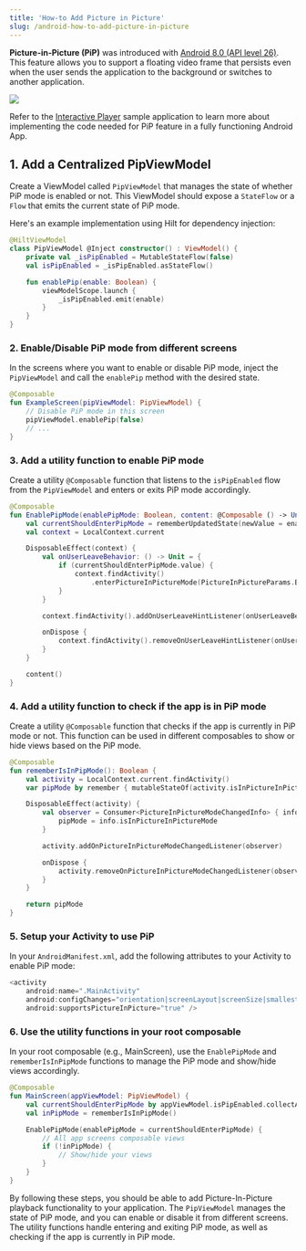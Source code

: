 ```yaml
---
title: 'How-to Add Picture in Picture'
slug: /android-how-to-add-picture-in-picture
---
```


**Picture-in-Picture (PiP)** was introduced with [Android 8.0 (API level 26)](https://developer.android.com/develop/ui/views/picture-in-picture). This feature allows you to support a floating video frame that persists even when the user sends the application to the background or switches to another application.

![](../../assets/img/632bcf2c4c46320da939d2dcb89b95c15e2ba9c29826b7fb28d866c8-mobile-picture-in-picture.png)

Refer to the [Interactive Player](https://github.com/dolbyio-samples/rts-app-android-viewer/tree/main/interactiveplayer) sample application to learn more about implementing the code needed for PiP feature in a fully functioning Android App.


<GettingStartedAndroid />

## 1. Add a Centralized PipViewModel

Create a ViewModel called `PipViewModel` that manages the state of whether PiP mode is enabled or not. This ViewModel should expose a `StateFlow` or a `Flow` that emits the current state of PiP mode.

Here's an example implementation using Hilt for dependency injection:

```kotlin
@HiltViewModel
class PipViewModel @Inject constructor() : ViewModel() {
    private val _isPipEnabled = MutableStateFlow(false)
    val isPipEnabled = _isPipEnabled.asStateFlow()

    fun enablePip(enable: Boolean) {
        viewModelScope.launch {
            _isPipEnabled.emit(enable)
        }
    }
}
```

### 2. Enable/Disable PiP mode from different screens

In the screens where you want to enable or disable PiP mode, inject the `PipViewModel` and call the `enablePip` method with the desired state.

```kotlin
@Composable
fun ExampleScreen(pipViewModel: PipViewModel) {
    // Disable PiP mode in this screen
    pipViewModel.enablePip(false)
    // ...
}
```

### 3. Add a utility function to enable PiP mode

Create a utility `@Composable` function that listens to the `isPipEnabled` flow from the `PipViewModel` and enters or exits PiP mode accordingly.

```kotlin
@Composable
fun EnablePipMode(enablePipMode: Boolean, content: @Composable () -> Unit) {
    val currentShouldEnterPipMode = rememberUpdatedState(newValue = enablePipMode)
    val context = LocalContext.current

    DisposableEffect(context) {
        val onUserLeaveBehavior: () -> Unit = {
            if (currentShouldEnterPipMode.value) {
                context.findActivity()
                    .enterPictureInPictureMode(PictureInPictureParams.Builder().build())
            }
        }

        context.findActivity().addOnUserLeaveHintListener(onUserLeaveBehavior)

        onDispose {
            context.findActivity().removeOnUserLeaveHintListener(onUserLeaveBehavior)
        }
    }

    content()
}
```

### 4. Add a utility function to check if the app is in PiP mode

Create a utility `@Composable` function that checks if the app is currently in PiP mode or not. This function can be used in different composables to show or hide views based on the PiP mode.

```kotlin
@Composable
fun rememberIsInPipMode(): Boolean {
    val activity = LocalContext.current.findActivity()
    var pipMode by remember { mutableStateOf(activity.isInPictureInPictureMode) }

    DisposableEffect(activity) {
        val observer = Consumer<PictureInPictureModeChangedInfo> { info ->
            pipMode = info.isInPictureInPictureMode
        }

        activity.addOnPictureInPictureModeChangedListener(observer)

        onDispose {
            activity.removeOnPictureInPictureModeChangedListener(observer)
        }
    }

    return pipMode
}
```

### 5. Setup your Activity to use PiP

In your `AndroidManifest.xml`, add the following attributes to your Activity to enable PiP mode:

```kotlin
<activity
    android:name=".MainActivity"
    android:configChanges="orientation|screenLayout|screenSize|smallestScreenSize"
    android:supportsPictureInPicture="true" />
```

### 6. Use the utility functions in your root composable

In your root composable (e.g., MainScreen), use the `EnablePipMode` and `rememberIsInPipMode` functions to manage the PiP mode and show/hide views accordingly.

```kotlin
@Composable
fun MainScreen(appViewModel: PipViewModel) {
    val currentShouldEnterPipMode by appViewModel.isPipEnabled.collectAsStateWithLifecycle()
    val inPipMode = rememberIsInPipMode()

    EnablePipMode(enablePipMode = currentShouldEnterPipMode) {
        // All app screens composable views
        if (!inPipMode) {
            // Show/hide your views
        }
    }
}
```

By following these steps, you should be able to add Picture-In-Picture playback functionality to your application. The `PipViewModel` manages the state of PiP mode, and you can enable or disable it from different screens. The utility functions handle entering and exiting PiP mode, as well as checking if the app is currently in PiP mode.
